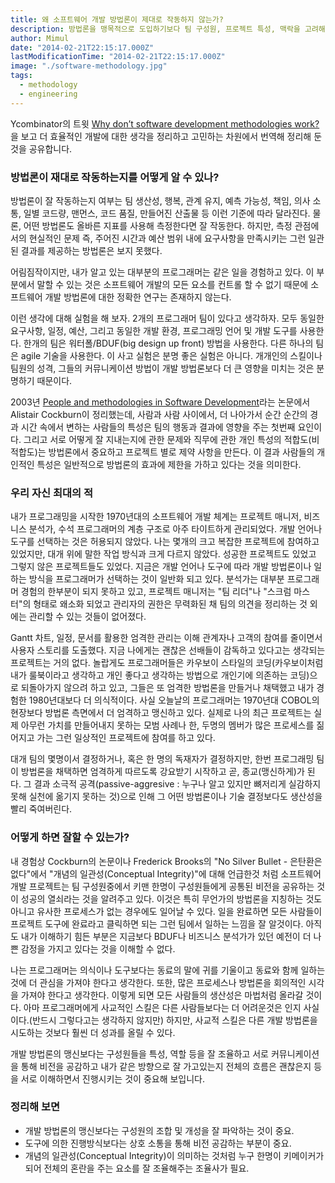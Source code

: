 ```yaml
---
title: 왜 소프트웨어 개발 방법론이 제대로 작동하지 않는가?
description: 방법론을 맹목적으로 도입하기보다 팀 구성원, 프로젝트 특성, 맥락을 고려해 유연하게 적용하고 팀원 개개인의 커뮤니케이션, 기술, 조직 문화 등이 성공에 큰 영향을 주는 만큼, 방법론 이상으로 사람과 팀에 신경 써야 한다는 메시지가 담겨 있음.
author: Mimul
date: "2014-02-21T22:15:17.000Z"
lastModificationTime: "2014-02-21T22:15:17.000Z"
image: "./software-methodology.jpg"
tags:
  - methodology
  - engineering
---
```

Ycombinator의 트윗 [Why don’t software development methodologies work?](https://typicalprogrammer.com/why-dont-software-development-methodologies-work)을 보고 더 효율적인 개발에 대한 생각을 정리하고 고민하는 차원에서 번역해 정리해 둔 것을 공유합니다.

### 방법론이 재대로 작동하는지를 어떻게 알 수 있나?
방법론이 잘 작동하는지 여부는 팀 생산성, 행복, 관계 유지, 예측 가능성, 책임, 의사 소통, 일별 코드량, 맨먼스, 코드 품질, 만들어진 산출물 등 이런 기준에 따라 달라진다. 물론, 어떤 방법론도 올바른 지표를 사용해 측정한다면 잘 작동한다. 하지만, 측정 관점에서의 현실적인 문제 즉, 주어진 시간과 예산 범위 내에 요구사항을 만족시키는 그런 일관된 결과를 제공하는 방법론은 보지 못했다.

어림짐작이지만, 내가 알고 있는 대부분의 프로그래머는 같은 일을 경험하고 있다. 이 부분에서 말할 수 있는 것은 소프트웨어 개발의 모든 요소를 컨트롤 할 수 없기 때문에 소프트웨어 개발 방법론에 대한 정확한 연구는 존재하지 않는다.

이런 생각에 대해 실험을 해 보자. 2개의 프로그래머 팀이 있다고 생각하자. 모두 동일한 요구사항, 일정, 예산, 그리고 동일한 개발 환경, 프로그래밍 언어 및 개발 도구를 사용한다. 한개의 팀은 워터폴/BDUF(big design up front) 방법을 사용한다. 다른 하나의 팀은 agile 기술을 사용한다. 이 사고 실험은 분명 좋은 실험은 아니다. 개개인의 스킬이나 팀원의 성격, 그들의 커뮤니케이션 방법이 개발 방법론보다 더 큰 영향을 미치는 것은 분명하기 때문이다.

2003년 [People and methodologies in Software Development](http://alistair.cockburn.us/People+and+methodologies+in+software+development)라는 논문에서 Alistair Cockburn이 정리했는데, 사람과 사람 사이에서, 더 나아가서 순간 순간의 경과 시간 속에서 변하는 사람들의 특성은 팀의 행동과 결과에 영향을 주는 첫번째 요인이다. 그리고 서로 어떻게 잘 지내는지에 관한 문제와 직무에 관한 개인 특성의 적합도(비적합도)는 방법론에서 중요하고 프로젝트 별로 제약 사항을 만든다. 이 결과 사람들의 개인적인 특성은 일반적으로 방법론의 효과에 제한을 가하고 있다는 것을 의미한다.

### 우리 자신 최대의 적

내가 프로그래밍을 시작한 1970년대의 소프트웨어 개발 체계는 프로젝트 매니저, 비즈니스 분석가, 수석 프로그래머의 계층 구조로 아주 타이트하게 관리되었다. 개발 언어나 도구를 선택하는 것은 허용되지 않았다. 나는 몇개의 크고 복잡한 프로젝트에 참여하고 있었지만, 대개 위에 말한 작업 방식과 크게 다르지 않았다. 성공한 프로젝트도 있었고 그렇지 않은 프로젝트들도 있었다. 지금은 개발 언어나 도구에 따라 개발 방법론이나 일하는 방식을 프로그래머가 선택하는 것이 일반화 되고 있다. 분석가는 대부분 프로그래머 경험의 한부분이 되지 못하고 있고, 프로젝트 매니저는 "팀 리더"나 "스크럼 마스터"의 형태로 왜소화 되었고 관리자의 권한은 무력화된 채 팀의 의견을 정리하는 것 외에는 관리할 수 있는 것들이 없어졌다.

Gantt 차트, 일정, 문서를 활용한 엄격한 관리는 이해 관계자나 고객의 참여를 줄이면서 사용자 스토리를 도출했다. 지금 나에게는 괜찮은 선배들이 감독하고 있다고는 생각되는 프로젝트는 거의 없다. 놀랍게도 프로그래머들은 카우보이 스타일의 코딩(카우보이처럼 내가 룰북이라고 생각하고 개인 좋다고 생각하는 방법으로 개인기에 의존하는 코딩)으로 되돌아가지 않으려 하고 있고, 그들은 또 엄격한 방법론을 만들거나 채택했고 내가 경험한 1980년대보다 더 의식적이다. 사실 오늘날의 프로그래머는 1970년대 COBOL의 현장보다 방법론 측면에서 더 엄격하고 맹신하고 있다. 실제로 나의 최근 프로젝트는 실제 아무런 가치를 만들어내지 못하는 모범 사례나 한, 두명의 멤버가 많은 프로세스를 짊어지고 가는 그런 일상적인 프로젝트에 참여를 하고 있다.

대개 팀의 몇명이서 결정하거나, 혹은 한 명의 독재자가 결정하지만, 한번 프로그래밍 팀이 방법론을 채택하면 엄격하게 따르도록 강요받기 시작하고 곧, 종교(맹신하게)가 된다. 그 결과 소극적 공격(passive-aggresive : 누구나 알고 있지만 뼈저리게 실감하지 못해 실천에 옮기지 못하는 것)으로 인해 그 어떤 방법론이나 기술 결정보다도 생산성을 빨리 죽여버린다.

### 어떻게 하면 잘할 수 있는가?

내 경험상 Cockburn의 논문이나 Frederick Brooks의 "No Silver Bullet - 은탄환은 없다"에서 "개념의 일관성(Conceptual Integrity)"에 대해 언급한것 처럼 소프트웨어 개발 프로젝트는 팀 구성원중에서 키맨 한명이 구성원들에게 공통된 비전을 공유하는 것이 성공의 열쇠라는 것을 알려주고 있다. 이것은 특히 무언가의 방법론을 지칭하는 것도 아니고 유사한 프로세스가 없는 경우에도 일어날 수 있다. 일을 완료하면 모든 사람들이 프로젝트 도구에 완료라고 클릭하면 되는 그런 팀에서 일하는 느낌을 잘 알것이다. 아직도 내가 이해하기 힘든 부분은 지금보다 BDUF나 비즈니스 분석가가 있던 예전이 더 나쁜 감정을 가지고 있다는 것을 이해할 수 없다.

나는 프로그래머는 의식이나 도구보다는 동료의 말에 귀를 기울이고 동료와 함께 일하는 것에 더 관심을 가져야 한다고 생각한다. 또한, 많은 프로세스나 방법론을 회의적인 시각을 가져야 한다고 생각한다. 이렇게 되면 모든 사람들의 생산성은 마법처럼 올라갈 것이다. 아마 프로그래머에게 사교적인 스킬은 다른 사람들보다는 더 어려운것은 인지 사실이다.(반드시 그렇다고는 생각하지 않지만) 하지만, 사교적 스킬은 다른 개발 방법론을 시도하는 것보다 훨씬 더 성과를 올릴 수 있다.

개발 방법론의 맹신보다는 구성원들을 특성, 역할 등을 잘 조율하고 서로 커뮤니케이션을 통해 비전을 공감하고 내가 같은 방향으로 잘 가고있는지 전체의 흐름은 괜찮은지 등을 서로 이해하면서 진행시키는 것이 중요해 보입니다.

### 정리해 보면

- 개발 방법론의 맹신보다는 구성원의 조합 및 개성을 잘 파악하는 것이 중요.
- 도구에 의한 진행방식보다는 상호 소통을 통해 비전 공감하는 부분이 중요.
- 개념의 일관성(Conceptual Integrity)이 의미하는 것처럼 누구 한명이 키메이커가 되어 전체의 혼란을 주는 요소를 잘 조율해주는 조율사가 필요.
